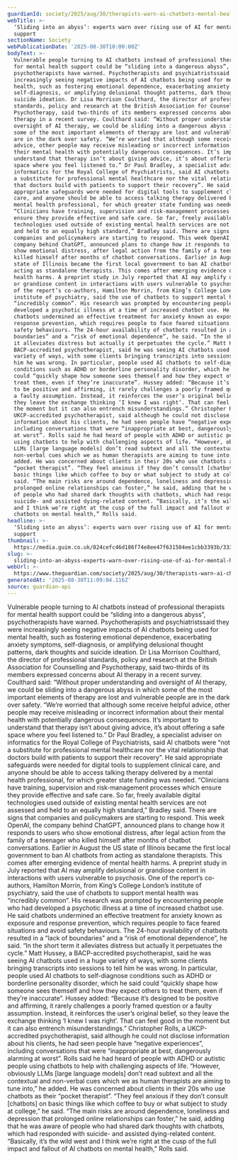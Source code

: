 ```yaml
---
guardianId: society/2025/aug/30/therapists-warn-ai-chatbots-mental-health-support
webTitle: >-
  ‘Sliding into an abyss’: experts warn over rising use of AI for mental health
  support
sectionName: Society
webPublicationDate: '2025-08-30T10:00:00Z'
bodyText: >-
  Vulnerable people turning to AI chatbots instead of professional therapists
  for mental health support could be “sliding into a dangerous abyss”,
  psychotherapists have warned. Psychotherapists and psychiatristssaid they were
  increasingly seeing negative impacts of AI chatbots being used for mental
  health, such as fostering emotional dependence, exacerbating anxiety symptoms,
  self-diagnosis, or amplifying delusional thought patterns, dark thoughts and
  suicide ideation. Dr Lisa Morrison Coulthard, the director of professional
  standards, policy and research at the British Association for Counselling and
  Psychotherapy, said two-thirds of its members expressed concerns about AI
  therapy in a recent survey. Coulthard said: “Without proper understanding and
  oversight of AI therapy, we could be sliding into a dangerous abyss in which
  some of the most important elements of therapy are lost and vulnerable people
  are in the dark over safety. “We’re worried that although some receive helpful
  advice, other people may receive misleading or incorrect information about
  their mental health with potentially dangerous consequences. It’s important to
  understand that therapy isn’t about giving advice, it’s about offering a safe
  space where you feel listened to.” Dr Paul Bradley, a specialist adviser on
  informatics for the Royal College of Psychiatrists, said AI chatbots were “not
  a substitute for professional mental healthcare nor the vital relationship
  that doctors build with patients to support their recovery”. He said
  appropriate safeguards were needed for digital tools to supplement clinical
  care, and anyone should be able to access talking therapy delivered by a
  mental health professional, for which greater state funding was needed.
  “Clinicians have training, supervision and risk-management processes which
  ensure they provide effective and safe care. So far, freely available digital
  technologies used outside of existing mental health services are not assessed
  and held to an equally high standard,” Bradley said. There are signs that
  companies and policymakers are starting to respond. This week OpenAI, the
  company behind ChatGPT, announced plans to change how it responds to users who
  show emotional distress, after legal action from the family of a teenager who
  killed himself after months of chatbot conversations. Earlier in August the US
  state of Illinois became the first local government to ban AI chatbots from
  acting as standalone therapists. This comes after emerging evidence of mental
  health harms. A preprint study in July reported that AI may amplify delusional
  or grandiose content in interactions with users vulnerable to psychosis. One
  of the report’s co-authors, Hamilton Morrin, from King’s College London’s
  institute of psychiatry, said the use of chatbots to support mental health was
  “incredibly common”. His research was prompted by encountering people who had
  developed a psychotic illness at a time of increased chatbot use. He said
  chatbots undermined an effective treatment for anxiety known as exposure and
  response prevention, which requires people to face feared situations and avoid
  safety behaviours. The 24-hour availability of chatbots resulted in a “lack of
  boundaries” and a “risk of emotional dependence”, he said. “In the short term
  it alleviates distress but actually it perpetuates the cycle.” Matt Hussey, a
  BACP-accredited psychotherapist, said he was seeing AI chatbots used in a huge
  variety of ways, with some clients bringing transcripts into sessions to tell
  him he was wrong. In particular, people used AI chatbots to self-diagnose
  conditions such as ADHD or borderline personality disorder, which he said
  could “quickly shape how someone sees themself and how they expect others to
  treat them, even if they’re inaccurate”. Hussey added: “Because it’s designed
  to be positive and affirming, it rarely challenges a poorly framed question or
  a faulty assumption. Instead, it reinforces the user’s original belief, so
  they leave the exchange thinking ‘I knew I was right’. That can feel good in
  the moment but it can also entrench misunderstandings.” Christopher Rolls, a
  UKCP-accredited psychotherapist, said although he could not disclose
  information about his clients, he had seen people have “negative experiences”,
  including conversations that were “inappropriate at best, dangerously alarming
  at worst”. Rolls said he had heard of people with ADHD or autistic people
  using chatbots to help with challenging aspects of life. “However, obviously
  LLMs [large language models] don’t read subtext and all the contextual and
  non-verbal cues which we as human therapists are aiming to tune into,” he
  added. He was concerned about clients in their 20s who use chatbots as their
  “pocket therapist”. “They feel anxious if they don’t consult [chatbots] on
  basic things like which coffee to buy or what subject to study at college,” he
  said. “The main risks are around dependence, loneliness and depression that
  prolonged online relationships can foster,” he said, adding that he was aware
  of people who had shared dark thoughts with chatbots, which had responded with
  suicide- and assisted dying-related content. “Basically, it’s the wild west
  and I think we’re right at the cusp of the full impact and fallout of AI
  chatbots on mental health,” Rolls said.
headline: >-
  ‘Sliding into an abyss’: experts warn over rising use of AI for mental health
  support
thumbnail: >-
  https://media.guim.co.uk/824cefc46d186f74e8ee47f631504ee1cbb3393b/333_0_3333_2667/500.jpg
slug: >-
  sliding-into-an-abyss-experts-warn-over-rising-use-of-ai-for-mental-health-support
webUrl: >-
  https://www.theguardian.com/society/2025/aug/30/therapists-warn-ai-chatbots-mental-health-support
generatedAt: '2025-08-30T11:09:04.116Z'
source: guardian-api
---
```

Vulnerable people turning to AI chatbots instead of professional therapists for mental health support could be “sliding into a dangerous abyss”, psychotherapists have warned. Psychotherapists and psychiatristssaid they were increasingly seeing negative impacts of AI chatbots being used for mental health, such as fostering emotional dependence, exacerbating anxiety symptoms, self-diagnosis, or amplifying delusional thought patterns, dark thoughts and suicide ideation. Dr Lisa Morrison Coulthard, the director of professional standards, policy and research at the British Association for Counselling and Psychotherapy, said two-thirds of its members expressed concerns about AI therapy in a recent survey. Coulthard said: “Without proper understanding and oversight of AI therapy, we could be sliding into a dangerous abyss in which some of the most important elements of therapy are lost and vulnerable people are in the dark over safety. “We’re worried that although some receive helpful advice, other people may receive misleading or incorrect information about their mental health with potentially dangerous consequences. It’s important to understand that therapy isn’t about giving advice, it’s about offering a safe space where you feel listened to.” Dr Paul Bradley, a specialist adviser on informatics for the Royal College of Psychiatrists, said AI chatbots were “not a substitute for professional mental healthcare nor the vital relationship that doctors build with patients to support their recovery”. He said appropriate safeguards were needed for digital tools to supplement clinical care, and anyone should be able to access talking therapy delivered by a mental health professional, for which greater state funding was needed. “Clinicians have training, supervision and risk-management processes which ensure they provide effective and safe care. So far, freely available digital technologies used outside of existing mental health services are not assessed and held to an equally high standard,” Bradley said. There are signs that companies and policymakers are starting to respond. This week OpenAI, the company behind ChatGPT, announced plans to change how it responds to users who show emotional distress, after legal action from the family of a teenager who killed himself after months of chatbot conversations. Earlier in August the US state of Illinois became the first local government to ban AI chatbots from acting as standalone therapists. This comes after emerging evidence of mental health harms. A preprint study in July reported that AI may amplify delusional or grandiose content in interactions with users vulnerable to psychosis. One of the report’s co-authors, Hamilton Morrin, from King’s College London’s institute of psychiatry, said the use of chatbots to support mental health was “incredibly common”. His research was prompted by encountering people who had developed a psychotic illness at a time of increased chatbot use. He said chatbots undermined an effective treatment for anxiety known as exposure and response prevention, which requires people to face feared situations and avoid safety behaviours. The 24-hour availability of chatbots resulted in a “lack of boundaries” and a “risk of emotional dependence”, he said. “In the short term it alleviates distress but actually it perpetuates the cycle.” Matt Hussey, a BACP-accredited psychotherapist, said he was seeing AI chatbots used in a huge variety of ways, with some clients bringing transcripts into sessions to tell him he was wrong. In particular, people used AI chatbots to self-diagnose conditions such as ADHD or borderline personality disorder, which he said could “quickly shape how someone sees themself and how they expect others to treat them, even if they’re inaccurate”. Hussey added: “Because it’s designed to be positive and affirming, it rarely challenges a poorly framed question or a faulty assumption. Instead, it reinforces the user’s original belief, so they leave the exchange thinking ‘I knew I was right’. That can feel good in the moment but it can also entrench misunderstandings.” Christopher Rolls, a UKCP-accredited psychotherapist, said although he could not disclose information about his clients, he had seen people have “negative experiences”, including conversations that were “inappropriate at best, dangerously alarming at worst”. Rolls said he had heard of people with ADHD or autistic people using chatbots to help with challenging aspects of life. “However, obviously LLMs [large language models] don’t read subtext and all the contextual and non-verbal cues which we as human therapists are aiming to tune into,” he added. He was concerned about clients in their 20s who use chatbots as their “pocket therapist”. “They feel anxious if they don’t consult [chatbots] on basic things like which coffee to buy or what subject to study at college,” he said. “The main risks are around dependence, loneliness and depression that prolonged online relationships can foster,” he said, adding that he was aware of people who had shared dark thoughts with chatbots, which had responded with suicide- and assisted dying-related content. “Basically, it’s the wild west and I think we’re right at the cusp of the full impact and fallout of AI chatbots on mental health,” Rolls said.
